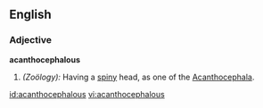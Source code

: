 ==English==

===Adjective===
'''acanthocephalous'''

# ''(Zoölogy):'' Having a [[spiny]] head, as one of the [[Acanthocephala]].

[[id:acanthocephalous]]
[[vi:acanthocephalous]]